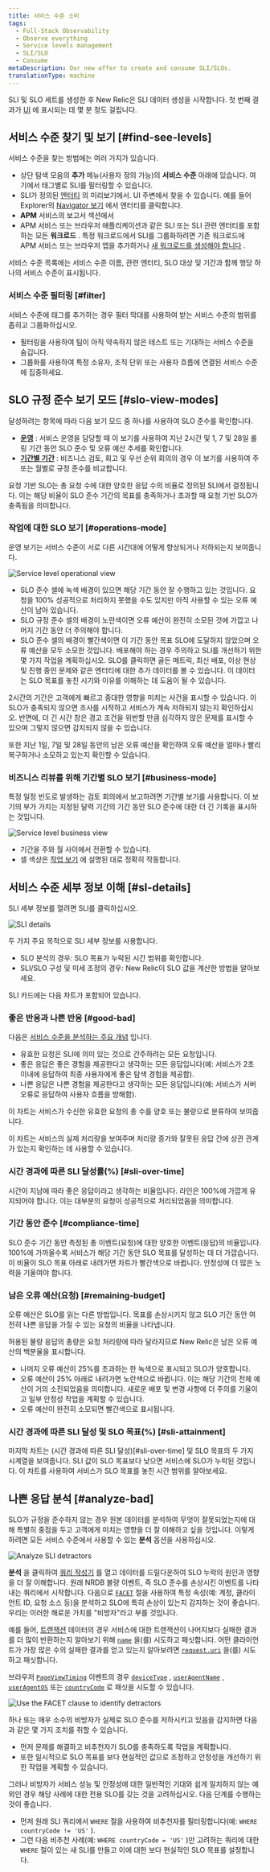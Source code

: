 ```yaml
---
title: 서비스 수준 소비
tags:
  - Full-Stack Observability
  - Observe everything
  - Service levels management
  - SLI/SLO
  - Consume
metaDescription: Our new offer to create and consume SLI/SLOs.
translationType: machine
---
```







SLI 및 SLO 세트를 생성한 후 New Relic은 SLI 데이터 생성을 시작합니다. 첫 번째 결과가 [UI](https://one.newrelic.com) 에 표시되는 데 몇 분 정도 걸립니다.

## 서비스 수준 찾기 및 보기 [#find-see-levels]

서비스 수준을 찾는 방법에는 여러 가지가 있습니다.

* 상단 탐색 모음의 **추가** 메뉴(사용자 정의 가능)의 **서비스 수준** 아래에 있습니다. 여기에서 태그별로 SLI를 필터링할 수 있습니다.
* SLI가 정의된 [엔터티](/docs/new-relic-one/use-new-relic-one/core-concepts/what-entity-new-relic/) 의 미리보기에서. UI 주변에서 찾을 수 있습니다. 예를 들어 Explorer의 [Navigator 보기](/docs/new-relic-one/use-new-relic-one/core-concepts/new-relic-explorer-view-performance-across-apps-services-hosts/#view-navigator) 에서 엔터티를 클릭합니다.
* **APM** 서비스의 보고서 섹션에서
* APM 서비스 또는 브라우저 애플리케이션과 같은 SLI 또는 SLI 관련 엔터티를 포함하는 모든 **워크로드** . 특정 워크로드에서 SLI를 그룹화하려면 기존 워크로드에 APM 서비스 또는 브라우저 앱을 추가하거나 [새 워크로드를 생성해야 합니다](/docs/new-relic-one/use-new-relic-one/workloads/use-workloads/) .

서비스 수준 목록에는 서비스 수준 이름, 관련 엔터티, SLO 대상 및 기간과 함께 행당 하나의 서비스 수준이 표시됩니다.

### 서비스 수준 필터링 [#filter]

서비스 수준에 태그를 추가하는 경우 필터 막대를 사용하여 받는 서비스 수준의 범위를 좁히고 그룹화하십시오.

* 필터링을 사용하여 팀이 아직 약속하지 않은 테스트 또는 기대하는 서비스 수준을 숨깁니다.
* 그룹화를 사용하여 특정 소유자, 조직 단위 또는 사용자 흐름에 연결된 서비스 수준에 집중하세요.

## SLO 규정 준수 보기 모드 [#slo-view-modes]

달성하려는 항목에 따라 다음 보기 모드 중 하나를 사용하여 SLO 준수를 확인합니다.

* **[운영](#operations-mode)** : 서비스 운영을 담당할 때 이 보기를 사용하여 지난 2시간 및 1, 7 및 28일 롤링 기간 동안 SLO 준수 및 오류 예산 추세를 확인합니다.
* **[기간별 기간](#business-mode)** : 비즈니스 검토, 회고 및 우선 순위 회의의 경우 이 보기를 사용하여 주 또는 월별로 규정 준수를 비교합니다.

요청 기반 SLO는 총 요청 수에 대한 양호한 응답 수의 비율로 정의된 SLI에서 결정됩니다. 이는 해당 비율이 SLO 준수 기간의 목표를 충족하거나 초과할 때 요청 기반 SLO가 충족됨을 의미합니다.

### 작업에 대한 SLO 보기 [#operations-mode]

운영 보기는 서비스 수준이 서로 다른 시간대에 어떻게 향상되거나 저하되는지 보여줍니다.

<img
  title="Service level operational view"
  alt="Service level operational view"
  src={slmOperationsView}
/>

* SLO 준수 셀에 녹색 배경이 있으면 해당 기간 동안 잘 수행하고 있는 것입니다. 요청을 100% 성공적으로 처리하지 못했을 수도 있지만 아직 사용할 수 있는 오류 예산이 남아 있습니다.
* SLO 규정 준수 셀의 배경이 노란색이면 오류 예산이 완전히 소모된 것에 가깝고 나머지 기간 동안 더 주의해야 합니다.
* SLO 준수 셀의 배경이 빨간색이면 이 기간 동안 목표 SLO에 도달하지 않았으며 오류 예산을 모두 소모한 것입니다. 배포해야 하는 경우 주의하고 SLI를 개선하기 위한 몇 가지 작업을 계획하십시오. SLO를 클릭하면 골든 메트릭, 최신 배포, 이상 현상 및 진행 중인 문제와 같은 엔터티에 대한 추가 데이터를 볼 수 있습니다. 이 데이터는 SLO 목표를 놓친 시기와 이유를 이해하는 데 도움이 될 수 있습니다.

2시간의 기간은 고객에게 빠르고 중대한 영향을 미치는 사건을 표시할 수 있습니다. 이 SLO가 충족되지 않으면 조사를 시작하고 서비스가 계속 저하되지 않는지 확인하십시오. 반면에, 더 긴 시간 창은 경고 조건을 위반할 만큼 심각하지 않은 문제를 표시할 수 있으며 그렇지 않으면 감지되지 않을 수 있습니다.

또한 지난 1일, 7일 및 28일 동안의 남은 오류 예산을 확인하여 오류 예산을 얼마나 빨리 복구하거나 소모하고 있는지 확인할 수 있습니다.

### 비즈니스 리뷰를 위해 기간별 SLO 보기 [#business-mode]

특정 일정 빈도로 발생하는 검토 회의에서 보고하려면 기간별 보기를 사용합니다. 이 보기의 부가 가치는 지정된 달력 기간의 기간 동안 SLO 준수에 대한 더 긴 기록을 표시하는 것입니다.

<img
  title="Service level business view"
  alt="Service level business view"
  src={slmPeriodOverPeriodWeekly}
/>

* 기간을 주와 월 사이에서 전환할 수 있습니다.
* 셀 색상은 [작업 보기](#operations-mode) 에 설명된 대로 정확히 작동합니다.

## 서비스 수준 세부 정보 이해 [#sl-details]

SLI 세부 정보를 열려면 SLI를 클릭하십시오.

<img
  title="SLI details"
  alt="SLI details"
  src={slmSliWebPortalLatency}
/>

두 가지 주요 목적으로 SLI 세부 정보를 사용합니다.

* SLO 분석의 경우: SLO 목표가 누락된 시간 범위를 확인합니다.
* SLI/SLO 구성 및 미세 조정의 경우: New Relic이 SLO 값을 계산한 방법을 알아보세요.

SLI 카드에는 다음 차트가 포함되어 있습니다.

### 좋은 반응과 나쁜 반응 [#good-bad]

다음은 [서비스 수준을 분석하는 주요 개념](/docs/service-level-management/create-slm#request-response) 입니다.

* 유효한 요청은 SLI에 의미 있는 것으로 간주하려는 모든 요청입니다.
* 좋은 응답은 좋은 경험을 제공한다고 생각하는 모든 응답입니다(예: 서비스가 2초 이내에 응답하여 최종 사용자에게 좋은 탐색 경험을 제공함).
* 나쁜 응답은 나쁜 경험을 제공한다고 생각하는 모든 응답입니다(예: 서비스가 서버 오류로 응답하여 사용자 흐름을 방해함).

이 차트는 서비스가 수신한 유효한 요청의 총 수를 양호 또는 불량으로 분류하여 보여줍니다.

이 차트는 서비스의 실제 처리량을 보여주며 처리량 증가와 잘못된 응답 간에 상관 관계가 있는지 확인하는 데 사용할 수 있습니다.

### 시간 경과에 따른 SLI 달성률(%) [#sli-over-time]

시간이 지남에 따라 좋은 응답이라고 생각하는 비율입니다. 라인은 100%에 가깝게 유지되어야 합니다. 이는 대부분의 요청이 성공적으로 처리되었음을 의미합니다.

### 기간 동안 준수 [#compliance-time]

SLO 준수 기간 동안 측정된 총 이벤트(요청)에 대한 양호한 이벤트(응답)의 비율입니다. 100%에 가까울수록 서비스가 해당 기간 동안 SLO 목표를 달성하는 데 더 가깝습니다. 이 비율이 SLO 목표 아래로 내려가면 차트가 빨간색으로 바뀝니다. 안정성에 더 많은 노력을 기울여야 합니다.

### 남은 오류 예산(요청) [#remaining-budget]

오류 예산은 SLO를 읽는 다른 방법입니다. 목표를 손상시키지 않고 SLO 기간 동안 여전히 나쁜 응답을 가질 수 있는 요청의 비율을 나타냅니다.

허용된 불량 응답의 총량은 요청 처리량에 따라 달라지므로 New Relic은 남은 오류 예산의 백분율을 표시합니다.

* 나머지 오류 예산이 25%를 초과하는 한 녹색으로 표시되고 SLO가 양호합니다.
* 오류 예산이 25% 아래로 내려가면 노란색으로 바뀝니다. 이는 해당 기간의 전체 예산이 거의 소진되었음을 의미합니다. 새로운 배포 및 변경 사항에 더 주의를 기울이고 일부 안정성 작업을 계획할 수 있습니다.
* 오류 예산이 완전히 소모되면 빨간색으로 표시됩니다.

### 시간 경과에 따른 SLI 달성 및 SLO 목표(%) [#sli-attainment]

마지막 차트는 (시간 경과에 따른 SLI 달성)\[#sli-over-time] 및 SLO 목표의 두 가지 시계열을 보여줍니다. SLI 값이 SLO 목표보다 낮으면 서비스에 SLO가 누락된 것입니다. 이 차트를 사용하여 서비스가 SLO 목표를 놓친 시간 범위를 알아보세요.

## 나쁜 응답 분석 [#analyze-bad]

SLO가 규정을 준수하지 않는 경우 원본 데이터를 분석하여 무엇이 잘못되었는지에 대해 특별히 중점을 두고 고객에게 미치는 영향을 더 잘 이해하고 싶을 것입니다. 이렇게 하려면 모든 서비스 수준에서 사용할 수 있는 **분석** 옵션을 사용하십시오.

<img
  title="Analyze SLI detractors"
  alt="Analyze SLI detractors"
  src={slmAnalyzeMenu}
/>

**분석** 을 클릭하여 [쿼리 작성기](/docs/query-your-data/explore-query-data/query-builder/introduction-query-builder/) 를 열고 데이터를 드릴다운하여 SLO 누락의 원인과 영향을 더 잘 이해합니다. 원래 NRDB 불량 이벤트, 즉 SLO 준수를 손상시킨 이벤트를 나타내는 쿼리에서 시작합니다. 다음으로 [`FACET`](/docs/query-your-data/nrql-new-relic-query-language/get-started/nrql-syntax-clauses-functions/#sel-facet) 절을 사용하여 특정 속성(예: 계정, 클라이언트 ID, 요청 소스 등)을 분석하고 SLO에 특히 손상이 있는지 감지하는 것이 좋습니다. 우리는 이러한 해로운 가치를 "비방자"라고 부를 것입니다.

예를 들어, [트랜잭션](https://docs.newrelic.com/attribute-dictionary/?event=Transaction) 데이터의 경우 서비스에 대한 트랜잭션이 나머지보다 실패한 결과를 더 많이 반환하는지 알아보기 위해 [`name`](https://docs.newrelic.com/attribute-dictionary/?event=Transaction&attribute=name) 을(를) 시도하고 패싯합니다. 어떤 클라이언트가 가장 많은 수의 실패한 결과를 얻고 있는지 알아보려면 [`request.uri`](https://docs.newrelic.com/attribute-dictionary/?event=Transaction&attribute=request.uri) 을(를) 시도하고 패싯합니다.

브라우저 [`PageViewTiming`](https://docs.newrelic.com/attribute-dictionary?event=PageViewTiming) 이벤트의 경우 [`deviceType`](https://docs.newrelic.com/attribute-dictionary?event=PageViewTiming&attribute=deviceType) , [`userAgentName`](https://docs.newrelic.com/attribute-dictionary/?event=PageViewTiming&attribute=userAgentName) , [`userAgentOS`](https://docs.newrelic.com/attribute-dictionary/?event=PageViewTiming&attribute=userAgentOS) 또는 [`countryCode`](https://docs.newrelic.com/attribute-dictionary/?event=PageViewTiming&attribute=countryCode) 로 패싯을 시도할 수 있습니다.

<img
  title="Use the FACET clause to identify detractors"
  alt="Use the FACET clause to identify detractors"
  src={slmBadEventsQuery}
/>

하나 또는 매우 소수의 비방자가 실제로 SLO 준수를 저하시키고 있음을 감지하면 다음과 같은 몇 가지 조치를 취할 수 있습니다.

* 먼저 문제를 해결하고 비추천자가 SLO를 충족하도록 작업을 계획합니다.
* 또한 일시적으로 SLO 목표를 보다 현실적인 값으로 조정하고 안정성을 개선하기 위한 작업을 계획할 수 있습니다.

그러나 비방자가 서비스 성능 및 안정성에 대한 일반적인 기대와 쉽게 일치하지 않는 예외인 경우 해당 사례에 대한 전용 SLO를 갖는 것을 고려하십시오. 다음 단계를 수행하는 것이 좋습니다.

* 먼저 원래 SLI 쿼리에서 `WHERE` 절을 사용하여 비추천자를 필터링합니다(예: `WHERE countryCode != 'US'` ).
* 그런 다음 비추천 사례(예: `WHERE countryCode = 'US'` )만 고려하는 쿼리에 대한 `WHERE` 절이 있는 새 SLI를 만들고 이에 대한 보다 현실적인 SLO 목표를 설정합니다.